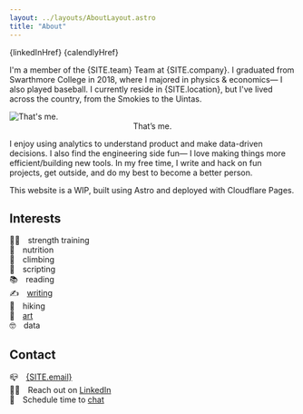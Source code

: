 ```yaml
---
layout: ../layouts/AboutLayout.astro
title: "About"
---
```



{linkedInHref}
{calendlyHref}

I'm a member of the {SITE.team} Team at {SITE.company}. I graduated from Swarthmore College in 2018, where I majored in physics & economics— I also played baseball. I currently reside in {SITE.location}, but I've lived across the country, from the Smokies to the Uintas.

<div>
  <img src="/assets/golden_wall.png" class="mx-auto sm:w-1/2" alt="That's me.">
    <figcaption>
      <center>That’s me.</center>
    </figcaption>
  </img>
</div>

I enjoy using analytics to understand product and make data-driven decisions. I also find the engineering side fun— I love making things more efficient/building new tools. In my free time, I write and hack on fun projects, get outside, and do my best to become a better person.

This website is a WIP, built using Astro and deployed with Cloudflare Pages.

## Interests

🏋️‍♀️&emsp;strength training \
🥙&emsp;nutrition \
🧗&emsp;climbing \
👾&emsp;scripting \
📚&emsp;reading \
✍️&emsp;[writing](/writing) \
🥾&emsp;hiking \
🌸&emsp;[art](/art) \
🤓&emsp;data

## Contact

📪&emsp;<a href={mailTo}>{SITE.email}</a>\
👨‍💼&emsp;Reach out on <a href={SITE.linkedin}>LinkedIn</a>\
📆&emsp;Schedule time to <a href={SITE.calendar}>chat</a>
